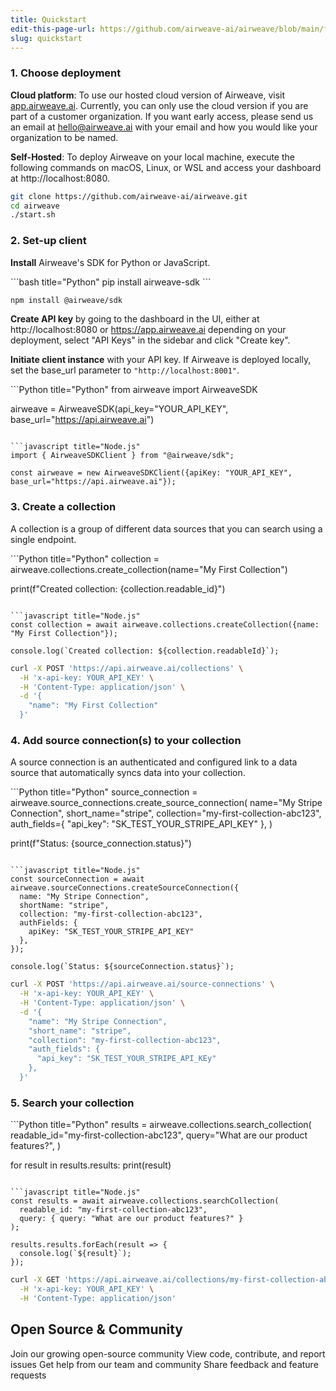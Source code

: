 ```yaml
---
title: Quickstart
edit-this-page-url: https://github.com/airweave-ai/airweave/blob/main/fern/docs/pages/quickstart.mdx
slug: quickstart
---
```


### 1. Choose deployment

**Cloud platform**: To use our hosted cloud version of Airweave, visit [app.airweave.ai](https://app.airweave.ai). Currently, you can only use the cloud version if you are part of a customer organization. If you want early access, please send us an email at hello@airweave.ai with your email and how you would like your organization to be named.

**Self-Hosted**: To deploy Airweave on your local machine, execute the following commands on macOS, Linux, or WSL and access your dashboard at http://localhost:8080.

```bash
git clone https://github.com/airweave-ai/airweave.git
cd airweave
./start.sh
```

### 2. Set-up client

**Install** Airweave's SDK for Python or JavaScript.

<CodeBlocks>
```bash title="Python"
pip install airweave-sdk
```

```bash title="Node.js"
npm install @airweave/sdk
```
</CodeBlocks>

**Create API key** by going to the dashboard in the UI, either at http://localhost:8080 or https://app.airweave.ai depending on your deployment, select "API Keys" in the sidebar and click "Create key".

**Initiate client instance** with your API key. If Airweave is deployed locally, set the base_url parameter to `"http://localhost:8001"`.

<CodeBlocks>
```Python title="Python"
from airweave import AirweaveSDK

airweave = AirweaveSDK(api_key="YOUR_API_KEY", base_url="https://api.airweave.ai")
```

```javascript title="Node.js"
import { AirweaveSDKClient } from "@airweave/sdk";

const airweave = new AirweaveSDKClient({apiKey: "YOUR_API_KEY", base_url="https://api.airweave.ai"});
```
</CodeBlocks>

### 3. Create a collection

A collection is a group of different data sources that you can search using a single endpoint.

<CodeBlocks>
```Python title="Python"
collection = airweave.collections.create_collection(name="My First Collection")

print(f"Created collection: {collection.readable_id}")
```

```javascript title="Node.js"
const collection = await airweave.collections.createCollection({name: "My First Collection"});

console.log(`Created collection: ${collection.readableId}`);
```

```bash title="cURL"
curl -X POST 'https://api.airweave.ai/collections' \
  -H 'x-api-key: YOUR_API_KEY' \
  -H 'Content-Type: application/json' \
  -d '{
    "name": "My First Collection"
  }'
```
</CodeBlocks>

### 4. Add source connection(s) to your collection

A source connection is an authenticated and configured link to a data source that automatically syncs data into your collection.

<CodeBlocks>
```Python title="Python"
source_connection = airweave.source_connections.create_source_connection(
    name="My Stripe Connection",
    short_name="stripe",
    collection="my-first-collection-abc123",
    auth_fields={
        "api_key": "SK_TEST_YOUR_STRIPE_API_KEY"
    },
)

print(f"Status: {source_connection.status}")
```

```javascript title="Node.js"
const sourceConnection = await airweave.sourceConnections.createSourceConnection({
  name: "My Stripe Connection",
  shortName: "stripe",
  collection: "my-first-collection-abc123",
  authFields: {
    apiKey: "SK_TEST_YOUR_STRIPE_API_KEY"
  },
});

console.log(`Status: ${sourceConnection.status}`);
```

```bash title="cURL"
curl -X POST 'https://api.airweave.ai/source-connections' \
  -H 'x-api-key: YOUR_API_KEY' \
  -H 'Content-Type: application/json' \
  -d '{
    "name": "My Stripe Connection",
    "short_name": "stripe",
    "collection": "my-first-collection-abc123",
    "auth_fields": {
      "api_key": "SK_TEST_YOUR_STRIPE_API_KEy"
    },
  }'
```
</CodeBlocks>

### 5. Search your collection

<CodeBlocks>
```Python title="Python"
results = airweave.collections.search_collection(
    readable_id="my-first-collection-abc123",
    query="What are our product features?",
)

for result in results.results:
  print(result)
```

```javascript title="Node.js"
const results = await airweave.collections.searchCollection(
  readable_id: "my-first-collection-abc123",
  query: { query: "What are our product features?" }
);

results.results.forEach(result => {
  console.log(`${result}`);
});
```

```bash title="cURL"
curl -X GET 'https://api.airweave.ai/collections/my-first-collection-abc123/search?query=What%20are%20our%20product%20features&response_type=raw' \
  -H 'x-api-key: YOUR_API_KEY' \
  -H 'Content-Type: application/json'
```
</CodeBlocks>

## Open Source & Community

<CardGroup cols={2}>
  <Card
    title="GitHub Repository"
    icon="fa-brands fa-github"
    href="https://github.com/airweave-ai/airweave"
  >
    Join our growing open-source community
    View code, contribute, and report issues
  </Card>
  <Card
    title="Community Support"
    icon="fa-brands fa-discord"
    href="https://discord.gg/484HY9Ehxt"
  >
    Get help from our team and community
    Share feedback and feature requests
  </Card>
</CardGroup>
